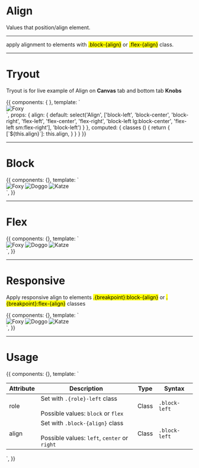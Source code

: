 
<Meta title='6. Utilities|Align' />


# Align

Values that position/align element.

<hr/>

apply alignment to elements with <mark>.block-{align}</mark> or <mark>.flex-{align}</mark> class.

<hr />


# Tryout

Tryout is for live example of Align on **Canvas** tab and bottom tab **Knobs**

<Story name='Tryout'>
  {{
    components: { },
    template: `<div>
      <img class="image" :class="classes" src="https://orangecss.com/images/thumbnails/square/fox-square.jpg" alt="Foxy" />
    </div>`,
    props: {
      align: {
        default: select('Align', ['block-left', 'block-center', 'block-right', 'flex-left', 'flex-center', 'flex-right', 'block-left lg:block-center', 'flex-left sm:flex-right'], 'block-left')
      }
    },
    computed: {
      classes () {
        return {
          [`${this.align}`]: this.align,
        }
      }
    }
  }}
</Story>

<hr/>

# Block

<Preview>
  <Story name='Block'>
    {{
      components: {},
      template: `<div>
        <img class="image block-left" src="https://orangecss.com/images/thumbnails/square/fox-square.jpg" alt="Foxy" />
        <img class="image block-center" src="https://orangecss.com/images/thumbnails/square/dog-square.jpg" alt="Doggo" />
        <img class="image block-right" src="https://orangecss.com/images/thumbnails/square/cat-square.jpg" alt="Katze" />
      </div>`,
    }}
  </Story>
</Preview>

<hr/>


# Flex

<Preview>
  <Story name='Flex'>
    {{
      components: {},
      template: `<div>
        <img class="image flex-left" src="https://orangecss.com/images/thumbnails/square/fox-square.jpg" alt="Foxy" />
        <img class="image flex-center" src="https://orangecss.com/images/thumbnails/square/dog-square.jpg" alt="Doggo" />
        <img class="image flex-right" src="https://orangecss.com/images/thumbnails/square/cat-square.jpg" alt="Katze" />
      </div>`,
    }}
  </Story>
</Preview>


<hr/>


# Responsive

Apply responsive align to elements <mark>.{breakpoint}:block-{align}</mark> or <mark>.{breakpoint}:flex-{align}</mark> classes

<Preview>
  <Story name='Responsive'>
    {{
      components: {},
      template: `<div>
        <img class="image block-left lg:block-center" src="https://orangecss.com/images/thumbnails/square/fox-square.jpg" alt="Foxy" />
        <img class="image flex-center lg:flex-right" src="https://orangecss.com/images/thumbnails/square/dog-square.jpg" alt="Doggo" />
        <img class="image flex-right lg:flex-left" src="https://orangecss.com/images/thumbnails/square/cat-square.jpg" alt="Katze" />
      </div>`,
    }}
  </Story>
</Preview>

<hr/>


# Usage 

<Story name='Usage'>
  {{
    components: {},
    template: `<table class="table table--compact table--celled">
      <thead>
        <tr>
          <th>Attribute</th>
          <th>Description</th>
          <th>Type</th>
          <th>Syntax</th>
        </tr>
      </thead>
      <tbody>
        <tr>
          <td>role</td>
          <td>
            Set with <code>.{role}-left</code> class <br/><br />
            Possible values: <code>block</code> or <code>flex</code>
          </td>
          <td>Class</td>
          <td><code>.block-left</code></td>
        </tr>
        <tr>
          <td>align</td>
          <td>
            Set with <code>.block-{align}</code> class <br/><br />
            Possible values: <code>left</code>, <code>center</code> or <code>right</code>
          </td>
          <td>Class</td>
          <td><code>.block-left</code></td>
        </tr>
      </tbody>
    </table>`,
  }}
</Story>
